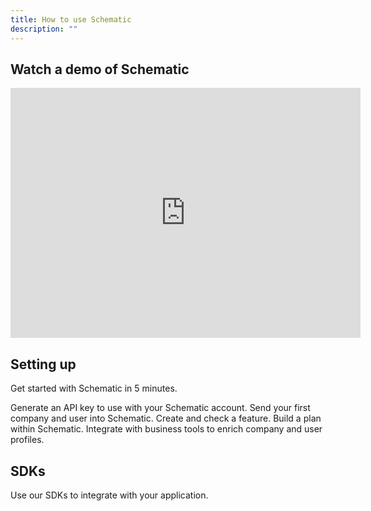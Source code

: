 ```yaml
---
title: How to use Schematic
description: ""
---
```


## Watch a demo of Schematic

<iframe
  width="560"
  height="400"
  src="https://www.loom.com/embed/e54b80e4e9844f10938ebebdb1f6ef31?sid=3e475448-ae37-4efc-8d75-49b235f0fe90"
  title="Schematic Demo"
  frameBorder="0"
  allow="accelerometer; autoplay; clipboard-write; encrypted-media; gyroscope; picture-in-picture"
  allowFullScreen
></iframe>

## Setting up

Get started with Schematic in 5 minutes.

<CardGroup cols={2}>
  <Card
    title="Set up API keys"
    icon="key"
    href="/quickstart#create-an-api-key"
  >
    Generate an API key to use with your Schematic account.
  </Card>
  <Card
    title="Create companies and users"
    icon="building"
    href="/quickstart#creating-companies-and-users"
  >
    Send your first company and user into Schematic.
  </Card>
  <Card
    title="Check a flag"
    icon="flag"
    href="/quickstart#creating-and-checking-features"
  >
    Create and check a feature.
  </Card>
  <Card
    title="Create a plan"
    icon="bars"
    href="/quickstart#create-a-plan"
  >
    Build a plan within Schematic.
  </Card>
  <Card
    title="Integrate with tools"
    icon="cloud"
    href="/integrations/stripe"
  >
    Integrate with business tools to enrich company and user profiles.
  </Card>

</CardGroup>

## SDKs

Use our SDKs to integrate with your application.

<CardGroup cols={2}>
  <Card
    title="Javascript (Client)"
    icon="js"
    href="/sdks/javascript"
  >
  </Card>
  <Card
    title="Ruby (Server)"
    icon="gem"
    href="/sdks/ruby"
  >
  </Card>
  <Card
    title="Go"
    icon="golang"
    href="/sdks/go"
  >
  </Card>
  <Card
    title="Typscript-Node"
    icon="node-js"
    href="/sdks/nodejs"
  >
  </Card>
  <Card
    title="PHP"
    icon="php"
    href="/sdks/php"
  >
  </Card>
  <Card
    title="Python"
    icon="python"
    href="/sdks/python"
  >
  </Card>
</CardGroup>
